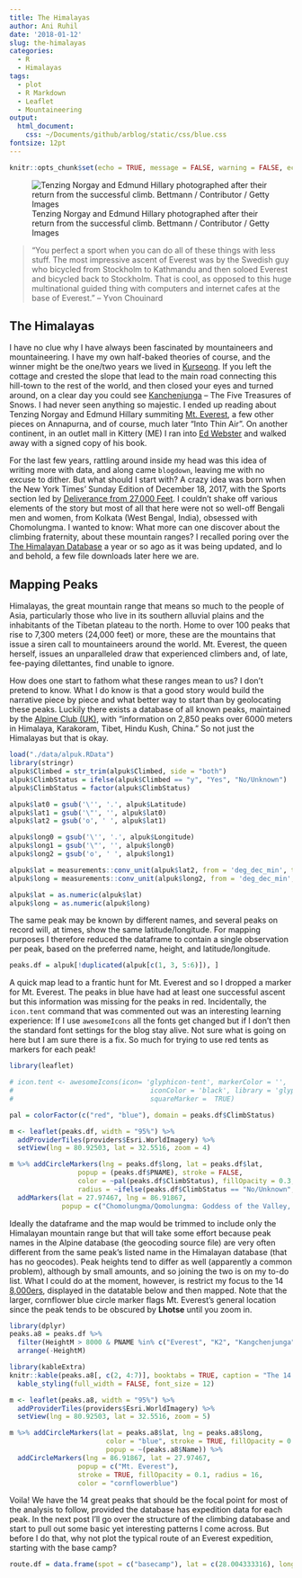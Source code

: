 ```yaml
---
title: The Himalayas
author: Ani Ruhil
date: '2018-01-12'
slug: the-himalayas
categories:
  - R
  - Himalayas
tags:
  - plot
  - R Markdown
  - Leaflet
  - Mountaineering
output: 
  html_document: 
    css: ~/Documents/github/arblog/static/css/blue.css
fontsize: 12pt    
---
```


```r
knitr::opts_chunk$set(echo = TRUE, message = FALSE, warning = FALSE, echo = TRUE, tidy = TRUE, tidy.opts = list(width.cutoff = 60, keep.blank.line = FALSE), fig.align = "center")
```

<div align = "center">
![Tenzing Norgay and Edmund Hillary photographed after their return from the successful climb. Bettmann / Contributor / Getty Images](https://fthmb.tqn.com/E_5KO6ogD9Y4WQqEZ_w82JZPRKg=/768x0/filters:no_upscale()/Tenzing-Norgay-and-Edmund-Hillary-58c199a73df78c353c2a70bd.jpg)
</div>

> “You perfect a sport when you can do all of these things with less stuff. The most impressive ascent of Everest was by the Swedish guy who bicycled from Stockholm to Kathmandu and then soloed Everest and bicycled back to Stockholm. That is cool, as opposed to this huge multinational guided thing with computers and internet cafes at the base of Everest.” – Yvon Chouinard 

## The Himalayas 
I have no clue why I have always been fascinated by mountaineers and mountaineering. I have my own half-baked theories of course, and the winner might be the one/two years we lived in [Kurseong](https://en.wikipedia.org/wiki/Kurseong). If you left the cottage and crested the slope that lead to the main road connecting this hill-town to the rest of the world, and then closed your eyes and turned around, on a clear day you could see [Kanchenjunga](https://en.wikipedia.org/wiki/Kangchenjunga) -- The Five Treasures of Snows. I had never seen anything so majestic. I ended up reading about Tenzing Norgay and Edmund Hillary summiting [Mt. Everest](http://www.everest1953.co.uk/naming-mount-everest), a few other pieces on Annapurna, and of course, much later "Into Thin Air". On another continent, in an outlet mall in Kittery (ME) I ran into [Ed Webster](https://media.pri.org/s3fs-public/styles/story_main/public/migration/PriMigrationsDamanticWordpressAttachmentsImagesMigration/www.theworld.org/wp-content/uploads/RTR1IO5O-e1369851902488.jpg?itok=VyEL7QkU) and walked away with a signed copy of his book. 

For the last few years, rattling around inside my head was this idea of writing more with data, and along came `blogdown`, leaving me with no excuse to dither. But what should I start with? A crazy idea was born when the New York Times' Sunday Edition of December 18, 2017, with the Sports section led by [Deliverance from 27,000 Feet](https://goo.gl/hEB56o). I couldn't shake off various elements of the story but most of all that here were not so well-off Bengali men and women, from Kolkata (West Bengal, India), obsessed with Chomolungma. I wanted to know: What more can one discover about the climbing fraternity, about these mountain ranges? I recalled poring over the [The Himalayan Database](http://www.himalayandatabase.com) a year or so ago as it was being updated, and lo and behold, a few file downloads later here we are. 

## Mapping Peaks
Himalayas, the great mountain range that means so much to the people of Asia, particularly those who live in its southern alluvial plains and the inhabitants of the Tibetan plateau to the north. Home to over 100 peaks that rise to 7,300 meters (24,000 feet) or more, these are the mountains that issue a siren call to mountaineers around the world. Mt. Everest, the queen herself, issues an unparalleled draw that experienced climbers and, of late, fee-paying dilettantes, find unable to ignore. 

How does one start to fathom what these ranges mean to us? I don't pretend to know. What I do know is that a good story would build the narrative piece by piece and what better way to start than by geolocating these peaks. Luckily there exists a database of all known peaks, maintained by the [Alpine Club (UK)](http://www.alpine-club.org.uk/hi/about-hi.htm), with "information on 2,850 peaks over 6000 meters in Himalaya, Karakoram, Tibet, Hindu Kush, China." So not just the Himalayas but that is okay. 
 
```r
load("./data/alpuk.RData")
library(stringr)
alpuk$Climbed = str_trim(alpuk$Climbed, side = "both")
alpuk$ClimbStatus = ifelse(alpuk$Climbed == "y", "Yes", "No/Unknown")
alpuk$ClimbStatus = factor(alpuk$ClimbStatus)
```


```r
alpuk$lat0 = gsub('\'', '.', alpuk$Latitude)
alpuk$lat1 = gsub('\"', '', alpuk$lat0)
alpuk$lat2 = gsub('o', ' ', alpuk$lat1)

alpuk$long0 = gsub('\'', '.', alpuk$Longitude)
alpuk$long1 = gsub('\"', '', alpuk$long0)
alpuk$long2 = gsub('o', ' ', alpuk$long1)

alpuk$lat = measurements::conv_unit(alpuk$lat2, from = 'deg_dec_min', to = 'dec_deg')
alpuk$long = measurements::conv_unit(alpuk$long2, from = 'deg_dec_min', to = 'dec_deg')

alpuk$lat = as.numeric(alpuk$lat)
alpuk$long = as.numeric(alpuk$long)
```

The same peak may be known by different names, and several peaks on record will, at times, show the same latitude/longitude. For mapping purposes I therefore reduced the dataframe to contain a single observation per peak, based on the preferred name, height, and latitude/longitude.  

```r
peaks.df = alpuk[!duplicated(alpuk[c(1, 3, 5:6)]), ]
```

A quick map lead to a frantic hunt for Mt. Everest and so I dropped a marker for Mt. Everest. The peaks in blue have had at least one successful ascent but this information was missing for the peaks in red. Incidentally, the `icon.tent` command that was commented out was an interesting learning experience: If I use `awesomeIcons` all the fonts get changed but if I don't then the standard font settings for the blog stay alive. Not sure what is going on here but I am sure there is a fix. So much for trying to use red tents as markers for each peak!


```r
library(leaflet)

# icon.tent <- awesomeIcons(icon= 'glyphicon-tent', markerColor = '',
#                                  iconColor = 'black', library = 'glyphicon',
#                                  squareMarker =  TRUE)

pal = colorFactor(c("red", "blue"), domain = peaks.df$ClimbStatus)

m <- leaflet(peaks.df, width = "95%") %>% 
  addProviderTiles(providers$Esri.WorldImagery) %>% 
  setView(lng = 80.92503, lat = 32.5516, zoom = 4)

m %>% addCircleMarkers(lng = peaks.df$long, lat = peaks.df$lat, 
                 popup = (peaks.df$PNAME), stroke = FALSE, 
                 color = ~pal(peaks.df$ClimbStatus), fillOpacity = 0.3, 
                 radius = ~ifelse(peaks.df$ClimbStatus == "No/Unknown", 1, 2)) %>% 
  addMarkers(lat = 27.97467, lng = 86.91867, 
             popup = c("Chomolungma/Qomolungma: Goddess of the Valley, Sagarmatha: Peak of Heaven, Mt. Everest (should rightfully be Mt. Sikhdar but let us not quibble"))

```

Ideally the dataframe and the map would be trimmed to include only the Himalayan mountain range but that will take some effort because peak names in the Alpine database (the geocoding source file) are very often different from the same peak's listed name in the Himalayan database (that has no geocodes). Peak heights tend to differ as well (apparently a common problem), although by small amounts, and so joining the two is on my to-do list. What I could do at the moment, however, is restrict my focus to the 14 [8,000ers](http://www.everestnews.com/8000.htm), displayed in the datatable below and then mapped. Note that the larger, cornflower blue circle marker flags Mt. Everest's general location since the peak tends to be obscured by **Lhotse** until you zoom in. 


```r
library(dplyr)
peaks.a8 = peaks.df %>% 
  filter(HeightM > 8000 & PNAME %in% c("Everest", "K2", "Kangchenjunga", "Lhotse", "Makalu", "Cho Oyu", "Dhaulagiri", "Manaslu", "Nanga Parbat", "Annapurna", "Gasherbrum", "Broad Pk", "Shishapangma", "Gasherbrum II")) %>%
  arrange(-HeightM) 

library(kableExtra)
knitr::kable(peaks.a8[, c(2, 4:7)], booktabs = TRUE, caption = "The 14 8000ers", "html") %>%
  kable_styling(full_width = FALSE, font_size = 12)
```


```r
m <- leaflet(peaks.a8, width = "95%") %>%
  addProviderTiles(providers$Esri.WorldImagery) %>% 
  setView(lng = 80.92503, lat = 32.5516, zoom = 5)

m %>% addCircleMarkers(lat = peaks.a8$lat, lng = peaks.a8$long, 
                        color = "blue", stroke = TRUE, fillOpacity = 0.1, radius = 3,
                        popup = ~(peaks.a8$Name)) %>% 
  addCircleMarkers(lng = 86.91867, lat = 27.97467, 
                 popup = c("Mt. Everest"), 
                 stroke = TRUE, fillOpacity = 0.1, radius = 16, 
                 color = "cornflowerblue")

```


Voila! We have the 14 great peaks that should be the focal point for most of the analysis to follow, provided the database has expedition data for each peak. In the next post I'll go over the structure of the climbing database and start to pull out some basic yet interesting patterns I come across. But before I do that, why not plot the typical route of an Everest expedition, starting with the base camp? 

```r
route.df = data.frame(spot = c("basecamp"), lat = c(28.004333316), long = c(86.855663244))
```



